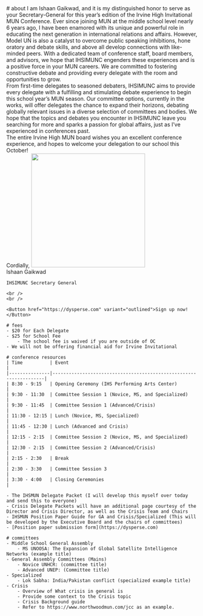 
<HeaderImage src="https://placehold.co/600x400/303030/FFF" />

<Container>
    # about
    I am Ishaan Gaikwad, and it is my distinguished honor to serve as your Secretary-General for this year’s edition of the Irvine High Invitational MUN Conference. Ever since joining MUN at the middle school level nearly 6 years ago, I have been enamored with its unique and powerful role in educating the next generation in international relations and affairs. However, Model UN is also a catalyst to overcome public speaking inhibitions, hone oratory and debate skills, and above all develop connections with like-minded peers. With a dedicated team of conference staff, board members, and advisors, we hope that IHSIMUNC engenders these experiences and is a positive force in your MUN careers. We are committed to fostering constructive debate and providing every delegate with the room and opportunities to grow.
    <br />
    From first-time delegates to seasoned debaters, IHSIMUNC aims to provide every delegate with a fulfilling and stimulating debate experience to begin this school year’s MUN season. Our committee options, currently in the works, will offer delegates the chance to expand their horizons, debating globally relevant issues in a diverse selection of committees and bodies. We hope that the topics and debates you encounter in IHSIMUNC leave you searching for more and sparks a passion for global affairs, just as I’ve experienced in conferences past.
    <br />
    The entire Irvine High MUN board wishes you an excellent conference experience, and hopes to welcome your delegation to our school this October!
    <br />
    Cordially,
    <img src="/signature.png" width="300" style={{ marginBottom: "5px" }} />
    <br />
    Ishaan Gaikwad

    IHSIMUNC Secretary General

    <br />
    <br />

    <Button href="https://dysperse.com" variant="outlined">Sign up now!</Button>

    # fees
    - $20 for Each Delegate
    - $25 for School Fee
        - The school fee is waived if you are outside of OC
    - We will not be offering financial aid for Irvine Invitational

    # conference resources
    | Time          | Event                                                             |
    |---------------|-------------------------------------------------------------------|
    | 8:30 - 9:15   | Opening Ceremony (IHS Performing Arts Center)                     |
    | 9:30 - 11:30  | Committee Session 1 (Novice, MS, and Specialized)                 |
    | 9:30 - 11:45  | Committee Session 1 (Advanced/Crisis)                             |
    | 11:30 - 12:15 | Lunch (Novice, MS, Specialized)                                   |
    | 11:45 - 12:30 | Lunch (Advanced and Crisis)                                       |
    | 12:15 - 2:15  | Committee Session 2 (Novice, MS, and Specialized)                 |
    | 12:30 - 2:15  | Committee Session 2 (Advanced/Crisis)                             |
    | 2:15 - 2:30   | Break                                                             |
    | 2:30 - 3:30   | Committee Session 3                                               |
    | 3:30 - 4:00   | Closing Ceremonies                                                |

    - The IHSMUN Delegate Packet (I will develop this myself over today and send this to everyone)
    - Crisis Delegate Packets will have an additional page courtesy of the Director and Crisis Director, as well as the Crisis Team and Chairs
    - IHSMUN Position Paper Guide for GA and Crisis/Specialized (This will be developed by the Executive Board and the chairs of committees)
    - [Position paper submission form](https://dysperse.com)

    # committees
    - Middle School General Assembly
        - MS UNOOSA: The Expansion of Global Satellite Intelligence Networks (example title)
    - General Assembly Committees (Mains)
        - Novice UNHCR: (committee title)
        - Advanced UNEP: (Committee title)
    - Specialized
        - Lok Sabha: India/Pakistan conflict (specialized example title)
    - Crisis
        - Overview of What crisis in general is
        - Provide some context to the Crisis topic
        - Crisis Background guide
        - Refer to https://www.northwoodmun.com/jcc as an example.
</Container>
